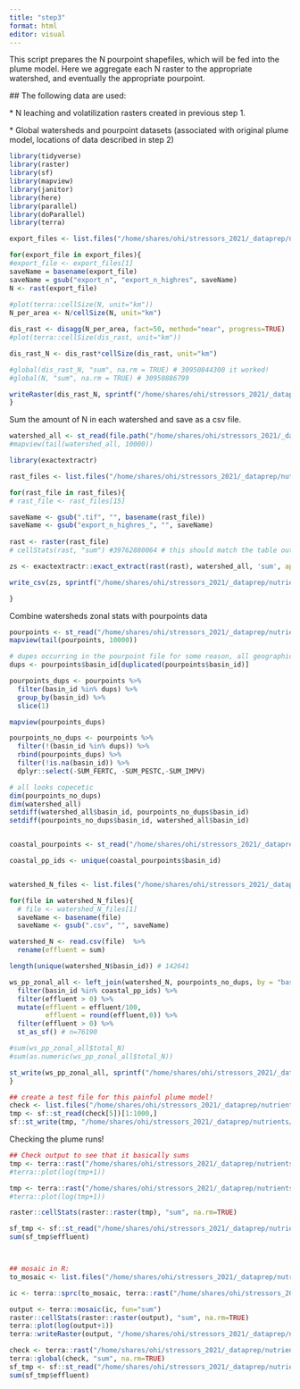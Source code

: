 ```yaml
---
title: "step3"
format: html
editor: visual
---
```


This script prepares the N pourpoint shapefiles, which will be fed into the plume model. Here we aggregate each N raster to the appropriate watershed, and eventually the appropriate pourpoint.

\## The following data are used:

\* N leaching and volatilization rasters created in previous step 1.

\* Global watersheds and pourpoint datasets (associated with original plume model, locations of data described in step 2)

```r
library(tidyverse)
library(raster)
library(sf)
library(mapview)
library(janitor)
library(here)
library(parallel)
library(doParallel)
library(terra)

```

```r


export_files <- list.files("/home/shares/ohi/stressors_2021/_dataprep/nutrients/export_to_ocean", full=TRUE, pattern = "_n_SSP")

for(export_file in export_files){
#export_file <- export_files[1]
saveName = basename(export_file)
saveName = gsub("export_n", "export_n_highres", saveName)
N <- rast(export_file)
  
#plot(terra::cellSize(N, unit="km"))
N_per_area <- N/cellSize(N, unit="km") 

dis_rast <- disagg(N_per_area, fact=50, method="near", progress=TRUE)
#plot(terra::cellSize(dis_rast, unit="km"))

dis_rast_N <- dis_rast*cellSize(dis_rast, unit="km")

#global(dis_rast_N, "sum", na.rm = TRUE) # 30950844300 it worked!
#global(N, "sum", na.rm = TRUE) # 30950886799

writeRaster(dis_rast_N, sprintf("/home/shares/ohi/stressors_2021/_dataprep/nutrients/export_to_ocean/%s", saveName), overwrite=TRUE)
}


```

Sum the amount of N in each watershed and save as a csv file.

```r

watershed_all <- st_read(file.path("/home/shares/ohi/stressors_2021/_dataprep/nutrients/watersheds_pourpoints/watersheds_all_4326.shp"))
#mapview(tail(watershed_all, 10000))

library(exactextractr)

rast_files <- list.files("/home/shares/ohi/stressors_2021/_dataprep/nutrients/export_to_ocean", full = TRUE, pattern="highres") ## read in disaggregated raster

for(rast_file in rast_files){
# rast_file <- rast_files[15]

saveName <- gsub(".tif", "", basename(rast_file))
saveName <- gsub("export_n_highres_", "", saveName)
  
rast <- raster(rast_file)
# cellStats(rast, "sum") #39762880064 # this should match the table output below closesly

zs <- exactextractr::exact_extract(rast(rast), watershed_all, 'sum', append_cols = "basin_id", progress = TRUE)

write_csv(zs, sprintf("/home/shares/ohi/stressors_2021/_dataprep/nutrients/pourpoint_summary/%s.csv", saveName))

}


```

Combine watersheds zonal stats with pourpoints data

```r

pourpoints <- st_read("/home/shares/ohi/stressors_2021/_dataprep/nutrients/watersheds_pourpoints/pourpoints_mol.shp")
mapview(tail(pourpoints, 10000))

# dupes occurring in the pourpoint file for some reason, all geographically close, so just selecting the first one in all cases.
dups <- pourpoints$basin_id[duplicated(pourpoints$basin_id)]

pourpoints_dups <- pourpoints %>%
  filter(basin_id %in% dups) %>%
  group_by(basin_id) %>%
  slice(1)

mapview(pourpoints_dups)

pourpoints_no_dups <- pourpoints %>%
  filter(!(basin_id %in% dups)) %>%
  rbind(pourpoints_dups) %>%
  filter(!is.na(basin_id)) %>%
  dplyr::select(-SUM_FERTC, -SUM_PESTC,-SUM_IMPV)

# all looks copecetic
dim(pourpoints_no_dups)
dim(watershed_all)
setdiff(watershed_all$basin_id, pourpoints_no_dups$basin_id)
setdiff(pourpoints_no_dups$basin_id, watershed_all$basin_id)


coastal_pourpoints <- st_read("/home/shares/ohi/stressors_2021/_dataprep/nutrients/watersheds_pourpoints/coastal_pourpoints.shp")

coastal_pp_ids <- unique(coastal_pourpoints$basin_id)


watershed_N_files <- list.files("/home/shares/ohi/stressors_2021/_dataprep/nutrients/pourpoint_summary/", full=TRUE)

for(file in watershed_N_files){             
  # file <- watershed_N_files[1]
  saveName <- basename(file)
  saveName <- gsub(".csv", "", saveName) 

watershed_N <- read.csv(file)  %>%
  rename(effluent = sum)

length(unique(watershed_N$basin_id)) # 142641 

ws_pp_zonal_all <- left_join(watershed_N, pourpoints_no_dups, by = "basin_id") %>%
  filter(basin_id %in% coastal_pp_ids) %>%
  filter(effluent > 0) %>%
  mutate(effluent = effluent/100,
         effluent = round(effluent,0)) %>%
  filter(effluent > 0) %>%
  st_as_sf() # n=76190

#sum(ws_pp_zonal_all$total_N)
#sum(as.numeric(ws_pp_zonal_all$total_N))

st_write(ws_pp_zonal_all, sprintf("/home/shares/ohi/stressors_2021/_dataprep/nutrients/plume_data/%s.shp", saveName),delete_dsn = TRUE)
}

## create a test file for this painful plume model!
check <- list.files("/home/shares/ohi/stressors_2021/_dataprep/nutrients/plume_data_real/", full=TRUE)
tmp <- sf::st_read(check[5])[1:1000,]
sf::st_write(tmp, "/home/shares/ohi/stressors_2021/_dataprep/nutrients/plume_data/SSP1_medium_term.shp")


```

Checking the plume runs!

```r

## Check output to see that it basically sums
tmp <- terra::rast("/home/shares/ohi/stressors_2021/_dataprep/nutrients/plumes/output_ssp5_medium-term/subsets/effluent_sub7.tif")
#terra::plot(log(tmp+1))

tmp <- terra::rast("/home/shares/ohi/stressors_2021/_dataprep/nutrients/output/N_plume/SSP5_near-term_joined.tif")
#terra::plot(log(tmp+1))

raster::cellStats(raster::raster(tmp), "sum", na.rm=TRUE)

sf_tmp <- sf::st_read("/home/shares/ohi/stressors_2021/_dataprep/nutrients/plume_data/SSP5_current.shp")
sum(sf_tmp$effluent)



## mosaic in R:
to_mosaic <- list.files("/home/shares/ohi/stressors_2021/_dataprep/nutrients/plumes/output_ssp5_near-term/subsets", pattern=".tif", full=TRUE)

ic <- terra::sprc(to_mosaic, terra::rast("/home/shares/ohi/stressors_2021/_dataprep/nutrients/output/N_plume/SSP5_current_joined.tif"))

output <- terra::mosaic(ic, fun="sum")
raster::cellStats(raster::raster(output), "sum", na.rm=TRUE)
terra::plot(log(output+1))
terra::writeRaster(output, "/home/shares/ohi/stressors_2021/_dataprep/nutrients/output/N_plume/SSP5_near-term_joined.tif", overwrite=TRUE)

check <- terra::rast("/home/shares/ohi/stressors_2021/_dataprep/nutrients/output/N_plume/SSP5_near-term_joined.tif")
terra::global(check, "sum", na.rm=TRUE)
sf_tmp <- sf::st_read("/home/shares/ohi/stressors_2021/_dataprep/nutrients/plume_data_real/SSP5_near-term.shp")
sum(sf_tmp$effluent)


```
